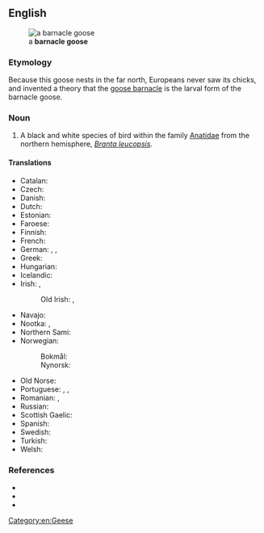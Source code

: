 ==English==
[[Image:Branta leucopsis.jpg|thumb|right|a '''barnacle goose''']]

===Etymology===
Because this goose nests in the far north, Europeans never saw its chicks, and invented a theory that the [[goose barnacle]] is the larval form of the barnacle goose.

===Noun===
{{en-noun|barnacle geese}}

# A black and white species of bird within the family [[Anatidae]] from the northern hemisphere, ''[[Branta leucopsis]]''.

====Translations====
{{trans-top|''Branta leucopsis''}}
* Catalan: {{t|ca|oca de galta blanca|f}}
* Czech: {{t+|cs|berneška|f}}
* Danish: {{t+|da|bramgås|c}}
* Dutch: {{t+|nl|brandgans|f}}
* Estonian: {{t|et|valgepõsk-lagle}}
* Faroese: {{t|fo|brandgás|f}}
* Finnish: {{t+|fi|valkoposkihanhi}}
* French: {{t+|fr|bernache nonnette|f}}
* German: {{t+|de|Weißwangengans|f}}, {{t+|de|Weisswangengans|f}} {{q|Switzerland, Liechtenstein}}, {{t+|de|Nonnengans|f}}
* Greek: {{t+|el|αγριόχηνα|f}}
* Hungarian: {{t+|hu|apácalúd}}
* Icelandic: {{t+|is|helsingi|m}}
* Irish: {{t|ga|gé ghiúrainn|f}}, {{t|ga|cadhan|m}}
*: Old Irish: {{t|sga|gigrann|m}}, {{t|sga|giugrann|m}}
{{trans-mid}}
* Navajo: {{t|nv|naalʼeełítsoh łizhinígíí}}
* Nootka: {{t|nuk|c̕aʔinwa}}, {{t|nuk|c̕eʔinwa}}
* Northern Sami: {{t|se|vilgesnierčuonjá}}
* Norwegian:
*: Bokmål: {{t+|nb|hvitkinngås|m|f}}
*: Nynorsk: {{t|nn|kvitkinngås|f}}
* Old Norse: {{t|non|hrótgás|f}}
* Portuguese: {{t|pt|ganso-de-faces-brancas|m}}, {{t+|pt|bernaca|f}}, {{t|pt|barnacle|m}}
* Romanian: {{t|ro|gâscă cu obraz alb|f}}, {{t|ro|gâscă-călugăriță|f}}
* Russian: {{t|ru|каза́рка белощёкая|f}}
* Scottish Gaelic: {{t|gd|cathan|m}}
* Spanish: {{t|es|barnacla cariblanca|f}}
* Swedish: {{t+|sv|vitkindad gås|c}}
* Turkish: {{t+|tr|ak yanaklı kaz}}
* Welsh: {{t|cy|gŵydd wyran|f}}
{{trans-bottom}}

===References===
* {{pedia}}
* {{specieslite|i=1|Branta leucopsis}}
* {{comcatlite|i=1|Branta leucopsis}}

[[Category:en:Geese]]